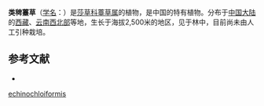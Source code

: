 {{Speciesbox
| name = 类稗薹草
| status = 
| status_system = 
| image =
| genus = Carex
| species = echinochloaeformis
| authority = Y. L. Chang ex Y. C. Yang
}}

'''类稗薹草'''（[[学名|学名]]：{{lang|la|''Carex echinochloaeformis''}}）是[[莎草科|莎草科]][[薹草属|薹草属]]的植物，是中国的特有植物。分布于[[中国大陆|中国大陆]]的[[西藏|西藏]]、[[云南西北部|云南西北部]]等地，生长于海拔2,500米的地区，见于林中，目前尚未由人工引种栽培。

== 参考文献 ==
<div class="references-small">
* {{cite web| url =http://www.bioinfo.cn/db05/KmzwSpecies.php?action=view&id=6658| title =类稗薹草| work =《中国高等植物数据库全库》| publisher =中国科学院微生物研究所| author =昆明植物研究所| accessdate =2009-02-24| deadurl =yes| archiveurl =https://web.archive.org/web/20160305033857/http://www.bioinfo.cn/db05/KmzwSpecies.php?action=view&id=6658| archivedate =2016-03-05}}
</div>
{{Taxonbar|from=Q15238231}}

{{DEFAULTSORT:Carex echinochloiformis}}
[[Category:薹草属|echinochloiformis]]


{{Carex-stub}}
